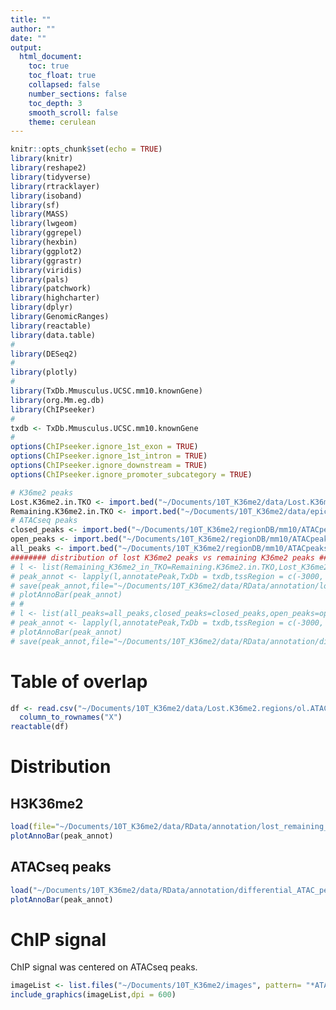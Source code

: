 ```yaml
---
title: ""
author: ""
date: ""
output:
  html_document:
    toc: true
    toc_float: true
    collapsed: false
    number_sections: false
    toc_depth: 3
    smooth_scroll: false
    theme: cerulean
---
```


```r
knitr::opts_chunk$set(echo = TRUE)
library(knitr)
library(reshape2)
library(tidyverse)
library(rtracklayer)
library(isoband)
library(sf)
library(MASS)
library(lwgeom)
library(ggrepel)
library(hexbin)
library(ggplot2)
library(ggrastr)
library(viridis)
library(pals)
library(patchwork)
library(highcharter)
library(dplyr)
library(GenomicRanges)
library(reactable)
library(data.table)
#
library(DESeq2)
#
library(plotly)
#
library(TxDb.Mmusculus.UCSC.mm10.knownGene)
library(org.Mm.eg.db)
library(ChIPseeker)
#
txdb <- TxDb.Mmusculus.UCSC.mm10.knownGene
#
options(ChIPseeker.ignore_1st_exon = TRUE)
options(ChIPseeker.ignore_1st_intron = TRUE)
options(ChIPseeker.ignore_downstream = TRUE)
options(ChIPseeker.ignore_promoter_subcategory = TRUE)
```

```r
# K36me2 peaks
Lost.K36me2.in.TKO <- import.bed("~/Documents/10T_K36me2/data/Lost.K36me2.regions/PA_subtracted_by_TKO.bed")
Remaining.K36me2.in.TKO <- import.bed("~/Documents/10T_K36me2/data/epic2.peaks.final/merged_reps/TKO.ol.epic2.bed")
# ATACseq peaks
closed_peaks <- import.bed("~/Documents/10T_K36me2/regionDB/mm10/ATACpeaks/regions/closed_ATACpeaks.bed")
open_peaks <- import.bed("~/Documents/10T_K36me2/regionDB/mm10/ATACpeaks/regions/open_ATACpeaks.bed")
all_peaks <- import.bed("~/Documents/10T_K36me2/regionDB/mm10/ATACpeaks/regions/all_ATACpeaks.bed")
######## distribution of lost K36me2 peaks vs remaining K36me2 peaks ######
# l <- list(Remaining_K36me2_in_TKO=Remaining.K36me2.in.TKO,Lost_K36me2_in_TKO=Lost.K36me2.in.TKO)
# peak_annot <- lapply(l,annotatePeak,TxDb = txdb,tssRegion = c(-3000, 3000))
# save(peak_annot,file="~/Documents/10T_K36me2/data/RData/annotation/lost_remaining_K36me2_TKO.RData")
# plotAnnoBar(peak_annot)
# #
# l <- list(all_peaks=all_peaks,closed_peaks=closed_peaks,open_peaks=open_peaks)
# peak_annot <- lapply(l,annotatePeak,TxDb = txdb,tssRegion = c(-3000, 3000))
# plotAnnoBar(peak_annot)
# save(peak_annot,file="~/Documents/10T_K36me2/data/RData/annotation/differential_ATAC_peaks_TKO.RData")
```

# Table of overlap
```r
df <- read.csv("~/Documents/10T_K36me2/data/Lost.K36me2.regions/ol.ATAC.K36me2.table.csv") %>%
  column_to_rownames("X")
reactable(df)
```

# Distribution {.tabset}

## H3K36me2
```r
load(file="~/Documents/10T_K36me2/data/RData/annotation/lost_remaining_K36me2_TKO.RData")
plotAnnoBar(peak_annot)
```

## ATACseq peaks
```r
load("~/Documents/10T_K36me2/data/RData/annotation/differential_ATAC_peaks_TKO.RData")
plotAnnoBar(peak_annot)
```

# ChIP signal 

ChIP signal was centered on ATACseq peaks.

```r
imageList <- list.files("~/Documents/10T_K36me2/images", pattern= "*ATAC.final.profile.png", full.names=T)
include_graphics(imageList,dpi = 600)
```